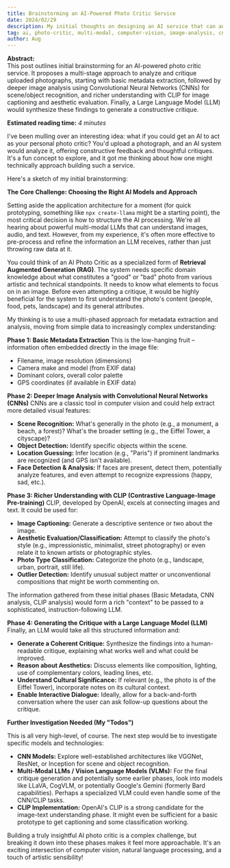 ```yaml
---
title: Brainstorming an AI-Powered Photo Critic Service
date: 2024/02/29
description: My initial thoughts on designing an AI service that can analyze and critique uploaded photos. I explore a multi-stage approach using CNNs, CLIP, and LLMs for metadata extraction, image understanding, and generating constructive feedback.
tag: ai, photo-critic, multi-modal, computer-vision, image-analysis, cnn, clip, llm, retrieval-augmented-generation, image-captioning, aesthetic-evaluation
author: Aug
---
```



**Abstract:**  
This post outlines initial brainstorming for an AI-powered photo critic service. It proposes a multi-stage approach to analyze and critique uploaded photographs, starting with basic metadata extraction, followed by deeper image analysis using Convolutional Neural Networks (CNNs) for scene/object recognition, and richer understanding with CLIP for image captioning and aesthetic evaluation. Finally, a Large Language Model (LLM) would synthesize these findings to generate a constructive critique.

**Estimated reading time:** _4 minutes_

I've been mulling over an interesting idea: what if you could get an AI to act as your personal photo critic? You'd upload a photograph, and an AI system would analyze it, offering constructive feedback and thoughtful critiques. It's a fun concept to explore, and it got me thinking about how one might technically approach building such a service.

Here's a sketch of my initial brainstorming:

**The Core Challenge: Choosing the Right AI Models and Approach**

Setting aside the application architecture for a moment (for quick prototyping, something like `npx create-llama` might be a starting point), the most critical decision is how to structure the AI processing. We're all hearing about powerful multi-modal LLMs that can understand images, audio, and text. However, from my experience, it's often more effective to pre-process and refine the information an LLM receives, rather than just throwing raw data at it.

You could think of an AI Photo Critic as a specialized form of **Retrieval Augmented Generation (RAG)**. The system needs specific domain knowledge about what constitutes a "good" or "bad" photo from various artistic and technical standpoints. It needs to know what elements to focus on in an image. Before even attempting a critique, it would be highly beneficial for the system to first understand the photo's content (people, food, pets, landscape) and its general attributes.

My thinking is to use a multi-phased approach for metadata extraction and analysis, moving from simple data to increasingly complex understanding:

**Phase 1: Basic Metadata Extraction**
This is the low-hanging fruit – information often embedded directly in the image file:

- Filename, image resolution (dimensions)
- Camera make and model (from EXIF data)
- Dominant colors, overall color palette
- GPS coordinates (if available in EXIF data)

**Phase 2: Deeper Image Analysis with Convolutional Neural Networks (CNNs)**
CNNs are a classic tool in computer vision and could help extract more detailed visual features:

- **Scene Recognition:** What's generally in the photo (e.g., a monument, a beach, a forest)? What's the broader setting (e.g., the Eiffel Tower, a cityscape)?
- **Object Detection:** Identify specific objects within the scene.
- **Location Guessing:** Infer location (e.g., "Paris") if prominent landmarks are recognized (and GPS isn't available).
- **Face Detection & Analysis:** If faces are present, detect them, potentially analyze features, and even attempt to recognize expressions (happy, sad, etc.).

**Phase 3: Richer Understanding with CLIP (Contrastive Language-Image Pre-training)**
CLIP, developed by OpenAI, excels at connecting images and text. It could be used for:

- **Image Captioning:** Generate a descriptive sentence or two about the image.
- **Aesthetic Evaluation/Classification:** Attempt to classify the photo's style (e.g., impressionistic, minimalist, street photography) or even relate it to known artists or photographic styles.
- **Photo Type Classification:** Categorize the photo (e.g., landscape, urban, portrait, still life).
- **Outlier Detection:** Identify unusual subject matter or unconventional compositions that might be worth commenting on.

The information gathered from these initial phases (Basic Metadata, CNN analysis, CLIP analysis) would form a rich "context" to be passed to a sophisticated, instruction-following LLM.

**Phase 4: Generating the Critique with a Large Language Model (LLM)**
Finally, an LLM would take all this structured information and:

- **Generate a Coherent Critique:** Synthesize the findings into a human-readable critique, explaining what works well and what could be improved.
- **Reason about Aesthetics:** Discuss elements like composition, lighting, use of complementary colors, leading lines, etc.
- **Understand Cultural Significance:** If relevant (e.g., the photo is of the Eiffel Tower), incorporate notes on its cultural context.
- **Enable Interactive Dialogue:** Ideally, allow for a back-and-forth conversation where the user can ask follow-up questions about the critique.

**Further Investigation Needed (My "Todos")**

This is all very high-level, of course. The next step would be to investigate specific models and technologies:

- **CNN Models:** Explore well-established architectures like VGGNet, ResNet, or Inception for scene and object recognition.
- **Multi-Modal LLMs / Vision Language Models (VLMs):** For the final critique generation and potentially some earlier phases, look into models like LLaVA, CogVLM, or potentially Google's Gemini (formerly Bard capabilities). Perhaps a specialized VLM could even handle some of the CNN/CLIP tasks.
- **CLIP Implementation:** OpenAI's CLIP is a strong candidate for the image-text understanding phase. It might even be sufficient for a basic prototype to get captioning and some classification working.

Building a truly insightful AI photo critic is a complex challenge, but breaking it down into these phases makes it feel more approachable. It's an exciting intersection of computer vision, natural language processing, and a touch of artistic sensibility!
